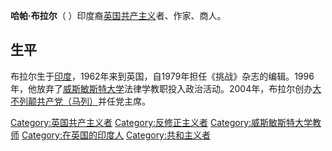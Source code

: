 {{expand|time=2013-05-24T12:54:43+00:00}}
{{unreferenced|time=2013-05-24T12:54:43+00:00}}
{{infobox person
| name        = 哈帕·布拉尔
| native_name = Harpal Brar
| image       = Harpal Brar da un discurso en 2015.jpg
| image_size  =
| caption     = 2015年，反法西斯战争胜利70周年纪念日，哈帕·布拉尔在在伯明翰向青年共产主义者讲话
| birth_date  = {{birth date and age|1939|10|5}}
| birth_place = [[英属印度|英属印度]]Punjab[[穆克特萨尔|穆克特萨尔]]
| residence   = 英格兰伦敦
| party       = [[大不列颠共产党（马列）|大不列颠共产党（马列）]]
| occupation  = [[大不列颠共产党（马列）|大不列颠共产党（马列）]]主席
}}
'''哈帕·布拉尔'''（{{lang-en|Harpal Brar}} {{bd|1939年|10月5日||}}）印度裔[[英国|英国]][[共产主义|共产主义]]者、作家、商人。

==生平==
布拉尔生于[[印度|印度]]，1962年来到英国，自1979年担任《挑战》杂志的编辑。1996年，他放弃了[[威斯敏斯特大学|威斯敏斯特大学]]法律学教职投入政治活动。2004年，布拉尔创办[[大不列颠共产党（马列）|大不列颠共产党（马列）]]并任党主席。

{{Authority control}}

{{DEFAULTSORT:Brar, Harpal}}
[[Category:英国共产主义者|Category:英国共产主义者]]
[[Category:反修正主义者|Category:反修正主义者]]
[[Category:威斯敏斯特大学教师|Category:威斯敏斯特大学教师]]
[[Category:在英国的印度人|Category:在英国的印度人]]
[[Category:共和主义者|Category:共和主义者]]